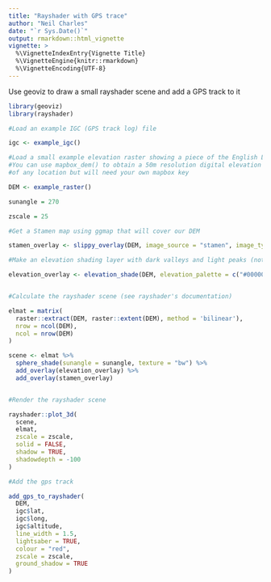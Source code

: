 ```yaml
---
title: "Rayshader with GPS trace"
author: "Neil Charles"
date: "`r Sys.Date()`"
output: rmarkdown::html_vignette
vignette: >
  %\VignetteIndexEntry{Vignette Title}
  %\VignetteEngine{knitr::rmarkdown}
  %\VignetteEncoding{UTF-8}
---
```


Use geoviz to draw a small rayshader scene and add a GPS track to it

```R
library(geoviz)
library(rayshader)

#Load an example IGC (GPS track log) file

igc <- example_igc()

#Load a small example elevation raster showing a piece of the English Lake district
#You can use mapbox_dem() to obtain a 50m resolution digital elevation model
#of any location but will need your own mapbox key

DEM <- example_raster()

sunangle = 270

zscale = 25

#Get a Stamen map using ggmap that will cover our DEM

stamen_overlay <- slippy_overlay(DEM, image_source = "stamen", image_type = "watercolor", png_opacity = 0.3)

#Make an elevation shading layer with dark valleys and light peaks (not essential but I like it!)

elevation_overlay <- elevation_shade(DEM, elevation_palette = c("#000000", "#FFFFFF"), png_opacity = 0.6)


#Calculate the rayshader scene (see rayshader's documentation)

elmat = matrix(
  raster::extract(DEM, raster::extent(DEM), method = 'bilinear'),
  nrow = ncol(DEM),
  ncol = nrow(DEM)
)

scene <- elmat %>%
  sphere_shade(sunangle = sunangle, texture = "bw") %>% 
  add_overlay(elevation_overlay) %>%
  add_overlay(stamen_overlay)


#Render the rayshader scene

rayshader::plot_3d(
  scene,
  elmat,
  zscale = zscale,
  solid = FALSE,
  shadow = TRUE,
  shadowdepth = -100
)

#Add the gps track

add_gps_to_rayshader(
  DEM,
  igc$lat,
  igc$long,
  igc$altitude,
  line_width = 1.5,
  lightsaber = TRUE,
  colour = "red",
  zscale = zscale,
  ground_shadow = TRUE
)


```

